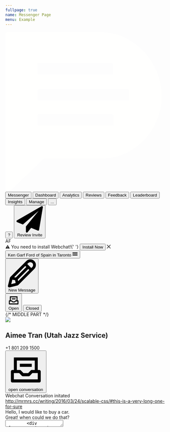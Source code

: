 ```yaml
---
fullpage: true
name: Messenger Page
menu: Example
---
```



<div class="w-screen h-screen bg-whiteSmoke flex flex-col">
  <nav class="_nav flex-no-shrink w-full bg-black text-white flex h-11 items-center">
    <svg
      class="_podium-logo w-6 ml-5 mr-3 mt-2 flex-no-shrink"
      viewBox="0 0 28 28"
      xmlns="http://www.w3.org/2000/svg"
    >
      <title>Podium</title>
      <g>
        {' '}
        <path
          d="M59.925 18.23c1.634 0 2.45-.433 3.018-1.097.532-.63.816-1.414.816-2.317 0-.903-.29-1.727-.82-2.357-.57-.67-1.39-1.1-3.02-1.1h-3.98c-.2 0-.35.15-.35.35v6.17c0 .19.16.35.35.35h3.98zm-4.332 3.29v5.38c0 .192-.158.35-.35.35H52.22c-.194 0-.352-.158-.352-.35V8.422c0-.19.158-.35.352-.35h7.55c2.938 0 4.667.714 5.94 2.042 1.143 1.166 1.796 2.915 1.796 4.7 0 1.78-.653 3.528-1.796 4.695-1.24 1.29-3.002 2.01-5.94 2.01h-4.177zm23.947 2.716c3.642 0 6.347-2.96 6.347-6.575 0-3.61-2.705-6.57-6.348-6.57s-6.35 2.96-6.35 6.58 2.7 6.58 6.34 6.58zm0-16.437c5.96 0 10.072 4.4 10.072 9.86 0 5.45-4.112 9.86-10.073 9.86-5.96 0-10.08-4.41-10.08-9.87 0-5.456 4.11-9.86 10.07-9.86zm19.43 16.16c2.29 0 3.862-.8 4.94-2.14.882-1.1 1.404-2.57 1.404-4.17 0-1.59-.522-3.07-1.405-4.16-1.08-1.348-2.65-2.14-4.94-2.14h-2.41c-.2 0-.35.154-.35.35v11.9c0 .19.15.35.35.35h2.41zm-.415 3.28h-5.72c-.193 0-.35-.16-.35-.35V8.42c0-.19.157-.35.35-.35h5.72c3.062 0 5.078.66 6.65 1.81 2.373 1.75 3.836 4.602 3.836 7.78 0 3.176-1.46 6.027-3.83 7.78-1.57 1.15-3.59 1.807-6.65 1.807zm13.68-18.83c0-.196.157-.35.35-.35h3.023c.193 0 .35.154.35.35V26.9c0 .19-.157.35-.35.35h-3.022c-.194 0-.352-.16-.352-.35V8.422m8 10.745V8.422c0-.19.158-.35.352-.35h3.022c.193 0 .352.16.352.35v11.02c0 1.754.47 2.82 1.27 3.56.826.795 1.985 1.234 3.283 1.234 1.296 0 2.455-.44 3.284-1.233.8-.74 1.27-1.807 1.27-3.56V8.423c0-.192.157-.35.35-.35h3.022c.19 0 .35.158.35.35v10.744c0 2.933-.89 4.958-2.49 6.384-1.49 1.32-3.62 1.98-5.8 1.98-2.18 0-4.307-.66-5.796-1.97-1.6-1.42-2.484-3.45-2.484-6.38m29.813-3.193c.115.153.31.153.424 0l5.83-7.6c.118-.154.37-.28.566-.28h2.697c.193 0 .35.16.35.35V26.93c0 .192-.16.35-.35.35h-3.02c-.194 0-.352-.158-.352-.35V14.92c0-.19-.096-.223-.213-.07l-5.51 7.143c-.117.15-.31.15-.427 0l-5.504-7.15c-.12-.15-.216-.12-.216.073V26.92c0 .193-.16.35-.35.35h-3.02c-.196 0-.35-.157-.35-.35V8.444c0-.192.154-.35.35-.35h2.695c.19 0 .445.126.562.28l5.83 7.6"
          fill="#333333"
        />{' '}
      </g>
      <g>
        {' '}
        <path
          fill="#FFFFFE"
          d="M16.6,0.2H0.4C0.2,0.2,0,0.3,0,0.6v26.8c0,0.7,0.4,0.8,0.9,0.4l2.5-2.4l3.2-3.1c0.1-0.1,0.3-0.1,0.4-0.1h9.8 c5.9,0,10.5-5.1,10.5-10.9C27.2,5.3,22.5,0.2,16.6,0.2z M5.5,5.8c0-0.1,0.1-0.2,0.2-0.2h12.9c0.1,0,0.2,0.1,0.2,0.2v1.6 c0,0.1-0.1,0.2-0.2,0.2H5.8c-0.1,0-0.2-0.1-0.2-0.2V5.8z M18.9,16.3c0,0.1-0.1,0.2-0.2,0.2H5.8c-0.1,0-0.2-0.1-0.2-0.2v-1.6 c0-0.1,0.1-0.2,0.2-0.2h12.9c0.1,0,0.2,0.1,0.2,0.2V16.3z M21.6,11.9c0,0.1-0.1,0.2-0.2,0.2H5.8c-0.1,0-0.2-0.1-0.2-0.2v-1.6 c0-0.1,0.1-0.2,0.2-0.2h15.6c0.1,0,0.2,0.1,0.2,0.2V11.9z"
        />{' '}
      </g>
    </svg>
    <button class="mx-4 h-full text-white cursor-default">Messenger</button>
    <button class="mx-4 h-full text-steel hover:text-white md:block hidden">
      Dashboard
    </button>
    <button class="mx-4 h-full text-steel hover:text-white md:block hidden">
      Analytics
    </button>
    <button class="mx-4 h-full text-steel hover:text-white md:block hidden">
      Reviews
    </button>
    <button class="mx-4 h-full text-steel hover:text-white md:block hidden">
      Feedback
    </button>
    <button class="mx-4 h-full text-steel hover:text-white lg:block hidden">
      Leaderboard
    </button>
    <button class="mx-4 h-full text-steel hover:text-white lg:block hidden">
      Insights
    </button>
    <button class="mx-4 h-full text-steel hover:text-white lg:block hidden">
      Manage
    </button>
    <button class="mx-4 h-full text-steel hover:text-white lg:hidden block">
      ...
    </button>
    <div class="flex-1" />
    <button class="border-2 hover:border-white border-steel font-semibold ph-4 w-7 h-7 hover:text-white mx-4 rounded-full text-steel flex-no-shrink">
      ?
    </button>
    <button class="mx-4 btn bg-mineShaft hover:bg-steel text-white pl-4 pr-5 py-3 whitespace-no-wrap">
      <svg
        class="fill-current h-5 mr-3 -mb-2"
        color="#ffffff"
        viewBox="0 0 512 512"
        xmlns="http://www.w3.org/2000/svg"
      >
        <path
          d="M511.736269,21.4285714 L438.594807,460.285714 C437.642444,465.809524 434.594883,470.095238 429.452124,473.142857 C426.785509,474.666667 423.833184,475.428571 420.59515,475.428571 C418.499952,475.428571 416.214282,474.952381 413.738138,474 L284.312036,421.142857 L215.170498,505.428571 C211.741992,509.809524 207.075414,512 201.170765,512 C198.694622,512 196.599424,511.619048 194.885171,510.857143 C191.266192,509.52381 188.361486,507.285714 186.171051,504.142857 C183.980617,501 182.8854,497.52381 182.8854,493.714286 L182.8854,394 L429.737833,91.4285714 L124.315089,355.714286 L11.4600988,309.428571 C4.41261423,306.761905 0.603163096,301.52381 0.0317454261,293.714286 C-0.349199687,286.095238 2.69836122,280.47619 9.17442814,276.857143 L484.593929,2.57142857 C487.451018,0.857142857 490.498579,0 493.736612,0 C497.546063,0 500.974569,1.04761905 504.02213,3.14285714 C510.307725,7.71428571 512.879104,13.8095238 511.736269,21.4285714 Z"
          id="Shape"
        />
      </svg>
      Review Invite
    </button>
    <div class="_avatar border-2 border-green flex h-8 items-center justify-center mr-4 rounded-full text-green w-8 flex-no-shrink">
      AF
    </div>
  </nav>
  <div class="_header p-5 flex items-center justify-between">
    <div class="_webchat-banner rounded font-semibold bg-mystic py-3 px-4 hidden md:block text-sm">
      ⚠️ You need to install Webchat!{' '}
      <button class="ml-4 btn btn--primary px-4 py-2">Install Now</button>
      <svg
        class="ml-4 hover:text-black cursor-pointer text-iron fill-current"
        height="12px"
        width="12px"
        viewBox="0 0 512 512"
        xmlns="http://www.w3.org/2000/svg"
      >
        <polygon points="512 41.5739061 470.426094 0 256 214.426094 41.5739061 0 0 41.5739061 214.426094 256 0 470.426094 41.5739061 512 256 297.603308 470.426094 512 512 470.426094 297.573906 256" />
      </svg>
    </div>
    <button class="_location-picker flex flex-grow md:flex-no-grow items-center rounded bg-white py-4 px-5 text-blue font-bold">
      <span class="flex-grow truncate pr-5 cursor-pointer text-left">
        Ken Garf Ford of Spain in Taronto
      </span>
      <svg
        class="h-5 fill-current"
        color="#4C76E0"
        height="16px"
        width="16px"
        viewBox="0 0 512 512"
        xmlns="http://www.w3.org/2000/svg"
      >
        <path d="M0,128 C0,110.326888 14.3292507,96 32.0036842,96 L479.996316,96 C497.671463,96 512,110.323002 512,128 C512,145.673112 497.670749,160 479.996316,160 L32.0036842,160 C14.3285375,160 0,145.676998 0,128 Z M0,256 C0,238.326888 14.3292507,224 32.0036842,224 L479.996316,224 C497.671463,224 512,238.323002 512,256 C512,273.673112 497.670749,288 479.996316,288 L32.0036842,288 C14.3285375,288 0,273.676998 0,256 Z M0,384 C0,366.326888 14.3292507,352 32.0036842,352 L479.996316,352 C497.671463,352 512,366.323002 512,384 C512,401.673112 497.670749,416 479.996316,416 L32.0036842,416 C14.3285375,416 0,401.676998 0,384 Z" />
      </svg>
    </button>
  </div>
  <div class="_main-wrapper flex-grow flex mx-5 shadow bg-white">
    <div class="_left-sidebar md:w-2/5 lg:w-1/4 hidden md:block">
      <div class="_left-sidebar__header border-b border-mystic mx-6 h-11 flex items-stretch">
        <button class="btn hover:text-blueDark items-center mr-4 px-4 py-3 text-blue text-lg truncate">
          <svg
            class="_pen fill-current w-5 h-5 mr-3 flex-no-shrink"
            viewBox="0 0 512 512"
            xmlns="http://www.w3.org/2000/svg"
          >
            <path d="M353.905803,84.7669304 L372.339459,66.3849745 C391.925218,46.8253445 426.078684,46.8253445 445.664443,66.3849745 L445.613239,66.3337713 C465.198997,85.9190029 465.198997,120.07155 445.613239,139.682384 L427.230788,158.089941 L353.905803,84.7669304 Z M81.0365003,370.250483 L131.626643,380.363118 L141.765154,430.9519 L60.7850817,451.202773 L81.0365003,370.250483 Z M144.991043,330.798402 L114.037864,324.628414 L317.729755,120.993208 L336.291422,139.554376 L144.991043,330.798402 Z M181.192694,367.02468 L372.46747,175.755052 L391.054739,194.290618 L187.38845,397.951424 L181.192694,367.02468 Z M481.866094,30.1586965 C462.382744,10.7014729 436.524422,0 408.976349,0 C381.47948,0 355.569953,10.7014729 336.112206,30.1842981 L44.0411782,322.273066 C40.7384816,325.550072 38.4086724,329.646329 37.2821712,334.152213 L0.747690494,480.183796 C-1.40290263,488.913945 1.15732728,498.156126 7.50669744,504.479723 C13.8304653,510.854524 23.0984976,513.414685 31.8032792,511.238548 L177.864395,474.705051 C182.344798,473.604182 186.466768,471.248834 189.743862,467.971828 L481.840492,175.88306 C501.298239,156.425837 512,130.517007 512,103.020878 C512,75.4991476 501.298239,49.5903184 481.814889,30.1330949 L481.866094,30.1586965 Z" />
          </svg>
          New Message
        </button>
      </div>
      <div class="_left-sidebar__tabs flex border-b border-mystic">
        <button class="w-1/2 flex justify-center hover:bg-whiteSmoke uppercase text-sm font-semibold text-black">
          <svg
            class="fill-current w-5 h-5 mr-2"
            viewBox="0 0 512 512"
            xmlns="http://www.w3.org/2000/svg"
          >
            <path d="M384,263.876923 L384,129.969231 L128,129.969231 L128,263.876923 L170.666667,263.876923 C176.32,263.876923 181.738667,266.242626 185.749333,270.416082 L222.165333,308.512821 L289.834667,308.512821 L326.250667,270.416082 C330.261333,266.242626 335.68,263.876923 341.333333,263.876923 L384,263.876923 Z M85.3333333,263.876923 L85.3333333,85.3333333 L426.666667,85.3333333 L426.666667,263.876923 L448,263.876923 C459.776,263.876923 469.333333,273.875364 469.333333,286.194872 L469.333333,420.102564 C469.333333,432.422072 459.776,442.420513 448,442.420513 L64,442.420513 C52.224,442.420513 42.6666667,432.422072 42.6666667,420.102564 L42.6666667,286.194872 C42.6666667,273.875364 52.224,263.876923 64,263.876923 L85.3333333,263.876923 Z M85.3333333,397.784615 L426.666667,397.784615 L426.666667,308.512821 L350.165333,308.512821 L313.749333,346.609559 C309.738667,350.805333 304.32,353.148718 298.666667,353.148718 L213.333333,353.148718 C207.68,353.148718 202.261333,350.805333 198.250667,346.609559 L161.834667,308.512821 L85.3333333,308.512821 L85.3333333,397.784615 Z M170.666667,219.241026 L170.666667,174.605128 L341.333333,174.605128 L341.333333,219.241026 L170.666667,219.241026 Z" />
          </svg>
          Open
        </button>
        <button class="w-1/2 flex justify-center py-5 hover:bg-whiteSmoke uppercase text-sm font-semibold text-steel">
          Closed
        </button>
      </div>
    </div>
    {/* MIDDLE PART */}
    <div class="_middle flex flex-col flex-grow border-l border-r border-mystic">
      <div class="_middle-topbar h-11 border-b border-mystic px-4 items-center flex">
        <div class="_avatar px-4 flex items-center justify-center flex-no-shrink">
          <img
            class="h-9"
            src="https://s3.amazonaws.com/podium-prod/avatar/unknown-user.png"
          />
        </div>
        <div class="_contactInfo">
          <h2 class="md:text-lg text-base font-semibold truncate">
            Aimee Tran (Utah Jazz Service)
          </h2>
          <div class="-mt-3 text-sm text-steel">+1 801 209 1500</div>
        </div>
        <div class="flex-grow" />
        <button class="btn text-steel hover:bg-whiteSmoke px-4 py-3 mr-4 uppercase text-sm flex">
          <svg
            class="fill-current w-5 h-5 mr-2"
            viewBox="0 0 512 512"
            xmlns="http://www.w3.org/2000/svg"
          >
            <path d="M384,263.876923 L384,129.969231 L128,129.969231 L128,263.876923 L170.666667,263.876923 C176.32,263.876923 181.738667,266.242626 185.749333,270.416082 L222.165333,308.512821 L289.834667,308.512821 L326.250667,270.416082 C330.261333,266.242626 335.68,263.876923 341.333333,263.876923 L384,263.876923 Z M85.3333333,263.876923 L85.3333333,85.3333333 L426.666667,85.3333333 L426.666667,263.876923 L448,263.876923 C459.776,263.876923 469.333333,273.875364 469.333333,286.194872 L469.333333,420.102564 C469.333333,432.422072 459.776,442.420513 448,442.420513 L64,442.420513 C52.224,442.420513 42.6666667,432.422072 42.6666667,420.102564 L42.6666667,286.194872 C42.6666667,273.875364 52.224,263.876923 64,263.876923 L85.3333333,263.876923 Z M85.3333333,397.784615 L426.666667,397.784615 L426.666667,308.512821 L350.165333,308.512821 L313.749333,346.609559 C309.738667,350.805333 304.32,353.148718 298.666667,353.148718 L213.333333,353.148718 C207.68,353.148718 202.261333,350.805333 198.250667,346.609559 L161.834667,308.512821 L85.3333333,308.512821 L85.3333333,397.784615 Z M170.666667,219.241026 L170.666667,174.605128 L341.333333,174.605128 L341.333333,219.241026 L170.666667,219.241026 Z" />
          </svg>
          <span class="hidden lg:block truncate"> open conversation </span>
        </button>
      </div>
      <div class="_messanges-wrapper p-6 flex-grow flex flex-col flex-grow justify-end">
        <div class="flex-grow" />
        <div class="text-center text-jumbo text-xs">
          Webchat Conversation initated
        </div>
        <a
          href="http://mrmrs.cc/writing/2016/03/24/scalable-css/"
          class="no-underline hover:underline w-1/3 mx-auto text-jumbo text-xs truncate mb-3"
        >
          http://mrmrs.cc/writing/2016/03/24/scalable-css/#this-is-a-very-long-one-for-sure
        </a>
        <div class="chat-left text-sm bg-blue text-white p-4 self-start">
          Hello, I would like to buy a car.
        </div>
        <div class="chat-right text-sm bg-mystic p-4 self-end">
          Great! when could we do that?
        </div>
      </div>
      <div class="_composer p-4">
        <textarea
          rows="1"
          placeholder="Type..."
          class="_message-input p-5 border-2 focus:border-blue border-iron w-full"
        />
        <div class="_actions-bar flex">
          <button class="_attachments btn mr-0 ns:mr-4 uppercase text-sm font-bold flex text-steel hover:bg-whiteSmoke px-4 py-3">
            <svg
              class="fill-current mr-2"
              height="17px"
              width="17px"
              viewBox="0 0 512 512"
              xmlns="http://www.w3.org/2000/svg"
            >
              <path d="M234.552139,490.4272 C172.779635,490.4272 127.937531,441.107282 127.937531,373.151131 L127.937531,191.906296 C127.937531,106.806515 187.513774,42.6458435 266.536522,42.6458435 C345.55927,42.6458435 405.135513,106.806515 405.135513,191.906296 L405.135513,341.166748 L362.48967,341.166748 L362.48967,191.906296 C362.48967,130.133791 322.125379,85.291687 266.536522,85.291687 C210.947665,85.291687 170.583374,130.133791 170.583374,191.906296 L170.583374,373.151131 C170.583374,410.316983 190.371045,447.781357 234.552139,447.781357 C278.733233,447.781357 298.520905,410.316983 298.520905,373.151131 L298.520905,213.229218 C298.520905,200.392819 295.407758,170.583374 266.536522,170.583374 C237.665286,170.583374 234.552139,200.392819 234.552139,213.229218 L234.552139,362.48967 L191.906296,362.48967 L191.906296,213.229218 C191.906296,162.203466 221.907647,127.937531 266.536522,127.937531 C311.165397,127.937531 341.166748,162.203466 341.166748,213.229218 L341.166748,373.151131 C341.166748,441.107282 296.324644,490.4272 234.552139,490.4272" />
              <g stroke="none" stroke-width="1" fill="none" fill-rule="evenodd">
                <g>
                  <mask id="mask-2" fill="white" />
                  <g mask="url(#mask-2)" fill="#333333" fill-rule="evenodd">
                    <rect x="0" y="0" width="512" height="512" />
                  </g>
                </g>
              </g>
            </svg>
            <span class="hidden ns:inline">Attachments</span>
          </button>
          <button class="_templates btn mr-0 ns:mr-4 uppercase flex text-sm font-bold text-steel hover:bg-whiteSmoke px-4 py-3">
            <svg
              class="fill-current mr-2"
              color="#778692"
              height="16px"
              width="16px"
              viewBox="0 0 512 512"
              xmlns="http://www.w3.org/2000/svg"
            >
              <path d="M233.6 278.4h105.6V320H233.6v-41.6zm0-86.4h128v41.6h-128V192zm0-86.4h128v41.6h-128v-41.6zM192 64v297.6h214.4V64H192zm0-41.6h214.4c22.4 0 41.6 19.2 41.6 41.6v297.6c0 22.4-19.2 41.6-41.6 41.6H192c-22.4 0-41.6-19.2-41.6-41.6V64c0-22.4 19.2-41.6 41.6-41.6zm-86.4 83.2V448h256v41.6h-256C83.2 489.6 64 470.4 64 448V105.6h41.6z" />
            </svg>
            <span class="hidden ns:inline">Templates</span>
          </button>
          <button class="_review-invite btn mr-0 ns:mr-4 uppercase flex text-sm font-bold text-steel hover:bg-whiteSmoke px-4 py-3">
            <svg
              class="_review-invite__star fill-current"
              height="20px"
              width="20px"
              viewBox="0 0 512 512"
              xmlns="http://www.w3.org/2000/svg"
            >
              <path d="M435.832031,220 L375.179922,211.771978 L282.894265,197.77174 L241.524941,113.882321 L199.847613,198.396318 L106.654272,211.948767 L174.089607,277.733739 L158.170284,370.62361 L241.302511,326.883993 L241.302511,391.266478 L133.605742,447.93061 C119.687819,455.253458 102.473444,449.898207 95.1563586,435.969324 C92.2426569,430.422769 91.2372107,424.069632 92.2956748,417.893453 L112.906408,297.629021 L25.5979415,212.457278 C14.3381053,201.473007 14.1077088,183.433406 25.0833364,172.164703 C29.453889,167.677446 35.1806264,164.757229 41.3769831,163.856137 L162.034316,146.309793 L215.993916,36.889598 C222.952877,22.7780975 240.02486,16.9842617 254.125256,23.9487035 C259.740107,26.7219808 264.284872,31.2703245 267.055967,36.889598 L321.015567,146.309793 L441.6729,163.856137 C457.233611,166.119021 468.015073,180.577834 465.753969,196.1508 C464.853586,202.352036 453.226562,222.232422 435.832031,220 Z M426.586824,355.532597 L483.528941,355.532597 C499.253073,355.532597 512,368.289563 512,384.026078 C512,399.762593 499.253073,412.519558 483.528941,412.519558 L426.586824,412.519558 L426.586824,469.506519 C426.586824,485.243034 413.839896,498 398.115765,498 C382.391633,498 369.644706,485.243034 369.644706,469.506519 L369.644706,412.519558 L312.702588,412.519558 C296.978457,412.519558 284.23153,399.762593 284.23153,384.026078 C284.23153,368.289563 296.978457,355.532597 312.702588,355.532597 L369.644706,355.532597 L369.644706,298.545636 C369.644706,282.809121 382.391633,270.052155 398.115765,270.052155 C413.839896,270.052155 426.586824,282.809121 426.586824,298.545636 L426.586824,355.532597 Z" />
            </svg>
          </button>
          <div class="flex-grow" />
          <button class="btn btn--secondary ml-3 px-5 py-3 truncate">
            Send {'&'} Close
          </button>
          <button class="btn btn--primary ml-3 px-5 py-3">Send</button>
        </div>
      </div>
    </div>
    <div class="_right-sidebar w-1/4 hidden lg:block relative">
      <div class="_user-topcard border-b border-mystic pb-7">
        <img
          class="absolute pin-t pin-r h-9 p-4 m-2 hover:bg-whiteSmoke rounded-full transition-all cursor-pointer"
          src="https://messenger.podium.com/static/media/menu.e418c7b4.svg"
        />
        <div class="_avatar px-4 flex items-center mt-7 justify-center flex-no-shrink">
          <img
            class="h-10 mb-4"
            src="https://s3.amazonaws.com/podium-prod/avatar/unknown-user.png"
          />
        </div>
        <div class="font-semibold leading-tight px-3 text-2 text-center">
          Aimee Tran (Utah Jazz Service)
        </div>
        <div class="_phone text-center mt-2">+1 801 209 1500</div>
      </div>
    </div>
  </div>
</div>
